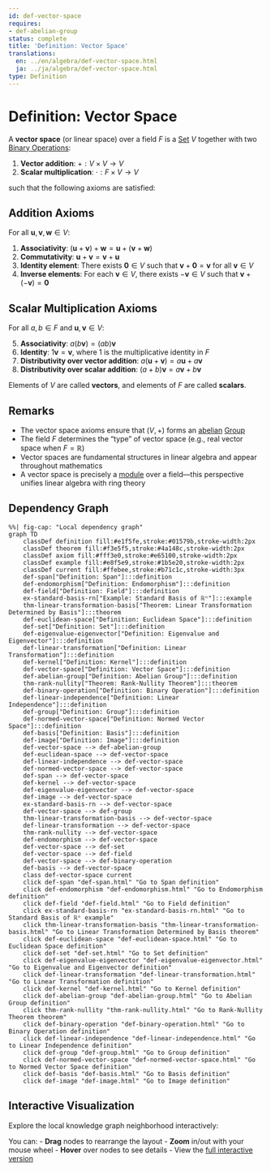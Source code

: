 ```yaml
---
id: def-vector-space
requires:
- def-abelian-group
status: complete
title: 'Definition: Vector Space'
translations:
  en: ../en/algebra/def-vector-space.html
  ja: ../ja/algebra/def-vector-space.html
type: Definition
---
```


# Definition: Vector Space {#def-vector-space}

A **vector space** (or linear space) over a field $F$ is a [Set](../logic-set-theory/def-set.qmd) $V$ together with two [Binary Operations](def-binary-operation.qmd):

1. **Vector addition**: $+ : V \times V \to V$
2. **Scalar multiplication**: $\cdot : F \times V \to V$

such that the following axioms are satisfied:

## Addition Axioms

For all $\mathbf{u}, \mathbf{v}, \mathbf{w} \in V$:

1. **Associativity**: $(\mathbf{u} + \mathbf{v}) + \mathbf{w} = \mathbf{u} + (\mathbf{v} + \mathbf{w})$
2. **Commutativity**: $\mathbf{u} + \mathbf{v} = \mathbf{v} + \mathbf{u}$
3. **Identity element**: There exists $\mathbf{0} \in V$ such that $\mathbf{v} + \mathbf{0} = \mathbf{v}$ for all $\mathbf{v} \in V$
4. **Inverse elements**: For each $\mathbf{v} \in V$, there exists $-\mathbf{v} \in V$ such that $\mathbf{v} + (-\mathbf{v}) = \mathbf{0}$

## Scalar Multiplication Axioms

For all $a, b \in F$ and $\mathbf{u}, \mathbf{v} \in V$:

5. **Associativity**: $a(b\mathbf{v}) = (ab)\mathbf{v}$
6. **Identity**: $1\mathbf{v} = \mathbf{v}$, where $1$ is the multiplicative identity in $F$
7. **Distributivity over vector addition**: $a(\mathbf{u} + \mathbf{v}) = a\mathbf{u} + a\mathbf{v}$
8. **Distributivity over scalar addition**: $(a + b)\mathbf{v} = a\mathbf{v} + b\mathbf{v}$

Elements of $V$ are called **vectors**, and elements of $F$ are called **scalars**.

## Remarks

- The vector space axioms ensure that $(V, +)$ forms an [abelian](def-abelian-group.qmd) [Group](def-group.qmd)
- The field $F$ determines the "type" of vector space (e.g., real vector space when $F = \mathbb{R}$)
- Vector spaces are fundamental structures in linear algebra and appear throughout mathematics
- A vector space is precisely a [module](def-module.qmd) over a field—this perspective unifies linear algebra with ring theory

## Dependency Graph

```mermaid
%%| fig-cap: "Local dependency graph"
graph TD
    classDef definition fill:#e1f5fe,stroke:#01579b,stroke-width:2px
    classDef theorem fill:#f3e5f5,stroke:#4a148c,stroke-width:2px
    classDef axiom fill:#fff3e0,stroke:#e65100,stroke-width:2px
    classDef example fill:#e8f5e9,stroke:#1b5e20,stroke-width:2px
    classDef current fill:#ffebee,stroke:#b71c1c,stroke-width:3px
    def-span["Definition: Span"]:::definition
    def-endomorphism["Definition: Endomorphism"]:::definition
    def-field["Definition: Field"]:::definition
    ex-standard-basis-rn["Example: Standard Basis of ℝⁿ"]:::example
    thm-linear-transformation-basis["Theorem: Linear Transformation Determined by Basis"]:::theorem
    def-euclidean-space["Definition: Euclidean Space"]:::definition
    def-set["Definition: Set"]:::definition
    def-eigenvalue-eigenvector["Definition: Eigenvalue and Eigenvector"]:::definition
    def-linear-transformation["Definition: Linear Transformation"]:::definition
    def-kernel["Definition: Kernel"]:::definition
    def-vector-space["Definition: Vector Space"]:::definition
    def-abelian-group["Definition: Abelian Group"]:::definition
    thm-rank-nullity["Theorem: Rank-Nullity Theorem"]:::theorem
    def-binary-operation["Definition: Binary Operation"]:::definition
    def-linear-independence["Definition: Linear Independence"]:::definition
    def-group["Definition: Group"]:::definition
    def-normed-vector-space["Definition: Normed Vector Space"]:::definition
    def-basis["Definition: Basis"]:::definition
    def-image["Definition: Image"]:::definition
    def-vector-space --> def-abelian-group
    def-euclidean-space --> def-vector-space
    def-linear-independence --> def-vector-space
    def-normed-vector-space --> def-vector-space
    def-span --> def-vector-space
    def-kernel --> def-vector-space
    def-eigenvalue-eigenvector --> def-vector-space
    def-image --> def-vector-space
    ex-standard-basis-rn --> def-vector-space
    def-vector-space --> def-group
    thm-linear-transformation-basis --> def-vector-space
    def-linear-transformation --> def-vector-space
    thm-rank-nullity --> def-vector-space
    def-endomorphism --> def-vector-space
    def-vector-space --> def-set
    def-vector-space --> def-field
    def-vector-space --> def-binary-operation
    def-basis --> def-vector-space
    class def-vector-space current
    click def-span "def-span.html" "Go to Span definition"
    click def-endomorphism "def-endomorphism.html" "Go to Endomorphism definition"
    click def-field "def-field.html" "Go to Field definition"
    click ex-standard-basis-rn "ex-standard-basis-rn.html" "Go to Standard Basis of ℝⁿ example"
    click thm-linear-transformation-basis "thm-linear-transformation-basis.html" "Go to Linear Transformation Determined by Basis theorem"
    click def-euclidean-space "def-euclidean-space.html" "Go to Euclidean Space definition"
    click def-set "def-set.html" "Go to Set definition"
    click def-eigenvalue-eigenvector "def-eigenvalue-eigenvector.html" "Go to Eigenvalue and Eigenvector definition"
    click def-linear-transformation "def-linear-transformation.html" "Go to Linear Transformation definition"
    click def-kernel "def-kernel.html" "Go to Kernel definition"
    click def-abelian-group "def-abelian-group.html" "Go to Abelian Group definition"
    click thm-rank-nullity "thm-rank-nullity.html" "Go to Rank-Nullity Theorem theorem"
    click def-binary-operation "def-binary-operation.html" "Go to Binary Operation definition"
    click def-linear-independence "def-linear-independence.html" "Go to Linear Independence definition"
    click def-group "def-group.html" "Go to Group definition"
    click def-normed-vector-space "def-normed-vector-space.html" "Go to Normed Vector Space definition"
    click def-basis "def-basis.html" "Go to Basis definition"
    click def-image "def-image.html" "Go to Image definition"
```

## Interactive Visualization

Explore the local knowledge graph neighborhood interactively:

::: {.graph-viz data-id="def-vector-space" data-width="700" data-height="500"}
:::

You can:
- **Drag** nodes to rearrange the layout
- **Zoom** in/out with your mouse wheel
- **Hover** over nodes to see details
- View the [full interactive version](../../output/interactive/en/def-vector-space.html){target="_blank"}
